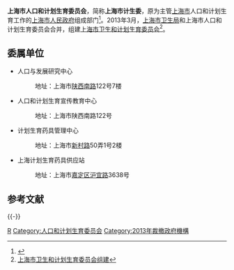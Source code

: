 {{Infobox PRCG
|机构名称=上海市人口和计划生育委员会
|标志2=Red star.svg
|标志2说明=[[s:国务院关于国家行政机关和企业事业单位社会团体印章管理的规定|1999年规定]]：[[印章|印章]][[直径|直径]]4.2厘米，中央刊[[五角星|五角星]]，由[[上海市人民政府|上海市人民政府]]制发。
|业务上级=[[中华人民共和国国家人口和计划生育委员会|国家人口和计划生育委员会]]
|组织上级=[[上海市人民政府|上海市人民政府]]
|机构类型=省级人民政府组成部门
|行政级别=正地厅级
|成立时间=
|地址1=上海市[[大沽路|大沽路]]100号
|官网=[http://www.popinfo.gov.cn/ www.popinfo.gov.cn]
|接替者 = [[上海市卫生和计划生育委员会|上海市卫生和计划生育委员会]]
}}

'''上海市人口和计划生育委员会'''，简称'''上海市计生委'''，原为主管[[上海市|上海市]]人口和计划生育工作的[[上海市人民政府|上海市人民政府]]组成部门<ref>{{cite web |url=http://www.popinfo.gov.cn/dr/infopub/orgnew/orginfonew/20091218/000000003500036660606606143786.html?openpath=spfp/infopub/orgnew/orginfonew |title=上海市人口计生委机构概况 |publisher=上海市计生委 |date=2009-06-09 |accessdate=2010-03-27 |deadurl=yes |archiveurl=https://web.archive.org/web/20160305101340/http://www.popinfo.gov.cn/dr/infopub/orgnew/orginfonew/20091218/000000003500036660606606143786.html?openpath=spfp%2Finfopub%2Forgnew%2Forginfonew |archivedate=2016-03-05 }}</ref>。2013年3月，[[上海市卫生局|上海市卫生局]]和上海市人口和计划生育委员会合并，组建[[上海市卫生和计划生育委员会|上海市卫生和计划生育委员会]]<ref>[http://news.xinhuanet.com/yzyd/health/20130402/c_115241945.htm 上海市卫生和计划生育委员会组建]</ref>。

== 委属单位 ==
* 人口与发展研究中心
*: 地址：上海市[[陕西南路|陕西南路]]122号7楼
* 人口和计划生育宣传教育中心
*: 地址：上海市陕西南路122号
* 计划生育药具管理中心
*: 地址：上海市[[新村路|新村路]]50弄1号2楼
* 上海计划生育药具供应站
*: 地址：上海市[[嘉定区|嘉定区]][[沪宜路|沪宜路]]3638号 

== 参考文献 ==
{{Reflist}}

{{-}}
{{上海市人民政府}}

[[Category:上海市人民政府组成部门|R]]
[[Category:人口和计划生育委员会|Category:人口和计划生育委员会]]
[[Category:2013年裁撤政府機構|Category:2013年裁撤政府機構]]